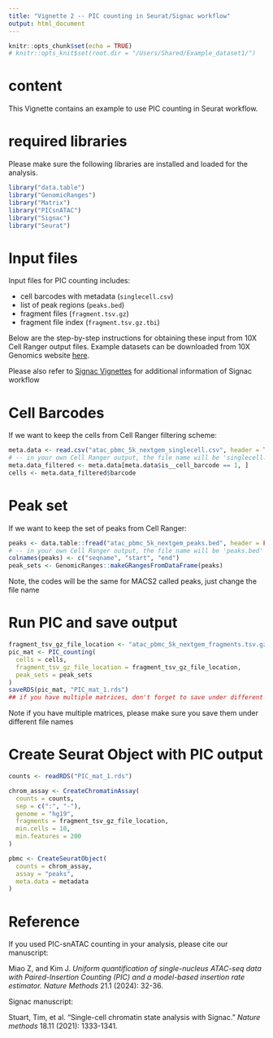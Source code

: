 ```yaml
---
title: "Vignette 2 -- PIC counting in Seurat/Signac workflow"
output: html_document
---
```


```r
knitr::opts_chunk$set(echo = TRUE)
# knitr::opts_knit$set(root.dir = "/Users/Shared/Example_dataset1/")
```

# content 
This Vignette contains an example to use PIC counting in Seurat workflow. 

# required libraries 
Please make sure the following libraries are installed and loaded for the analysis. 
```r
library("data.table")
library("GenomicRanges")
library("Matrix")
library("PICsnATAC")
library("Signac")
library("Seurat")
```

# Input files

Input files for PIC counting includes:

  * cell barcodes with metadata (`singlecell.csv`)
  * list of peak regions (`peaks.bed`)
  * fragment files (`fragment.tsv.gz`)
  * fragment file index (`fragment.tsv.gz.tbi`)

Below are the step-by-step instructions for obtaining these input from 10X Cell Ranger output files. Example datasets can be downloaded from 10X Genomics website [here](https://www.10xgenomics.com/resources/datasets/5-k-peripheral-blood-mononuclear-cells-pbm-cs-from-a-healthy-donor-next-gem-v-1-1-1-1-standard-2-0-0).

Please also refer to [Signac Vignettes](https://satijalab.org/signac/articles/pbmc_vignette.html) for additional information of Signac workflow

# Cell Barcodes
If we want to keep the cells from Cell Ranger filtering scheme:
```r
meta.data <- read.csv("atac_pbmc_5k_nextgem_singlecell.csv", header = TRUE)
# -- in your own Cell Ranger output, the file name will be 'singlecell.csv'
meta.data_filtered <- meta.data[meta.data$is__cell_barcode == 1, ]
cells <- meta.data_filtered$barcode
```

# Peak set
If we want to keep the set of peaks from Cell Ranger:
```r
peaks <- data.table::fread("atac_pbmc_5k_nextgem_peaks.bed", header = FALSE)
# -- in your own Cell Ranger output, the file name will be 'peaks.bed'
colnames(peaks) <- c("seqname", "start", "end")
peak_sets <- GenomicRanges::makeGRangesFromDataFrame(peaks)
```
Note, the codes will be the same for MACS2 called peaks, just change the file name

# Run PIC and save output
```r
fragment_tsv_gz_file_location <- "atac_pbmc_5k_nextgem_fragments.tsv.gz"
pic_mat <- PIC_counting(
  cells = cells,
  fragment_tsv_gz_file_location = fragment_tsv_gz_file_location,
  peak_sets = peak_sets
)
saveRDS(pic_mat, "PIC_mat_1.rds")
## if you have multiple matrices, don't forget to save under different names
```
Note if you have multiple matrices, please make sure you save them under different file names

# Create Seurat Object with PIC output
```r
counts <- readRDS("PIC_mat_1.rds")

chrom_assay <- CreateChromatinAssay(
  counts = counts,
  sep = c(":", "-"),
  genome = "hg19",
  fragments = fragment_tsv_gz_file_location,
  min.cells = 10,
  min.features = 200
)

pbmc <- CreateSeuratObject(
  counts = chrom_assay,
  assay = "peaks",
  meta.data = metadata
)
```

# Reference
If you used PIC-snATAC counting in your analysis, please cite our manuscript:

Miao Z, and Kim J. *Uniform quantification of single-nucleus ATAC-seq data with Paired-Insertion Counting (PIC) and a model-based insertion rate estimator.* _Nature Methods_ 21.1 (2024): 32-36.

Signac manuscript:

Stuart, Tim, et al. "Single-cell chromatin state analysis with Signac." _Nature methods_ 18.11 (2021): 1333-1341.

